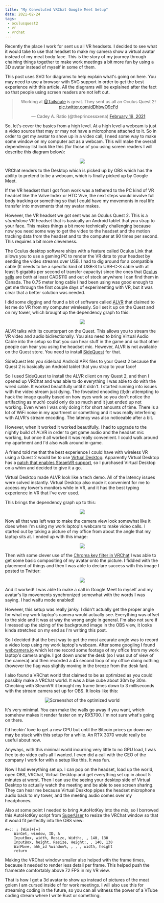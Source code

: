 ```yaml
---
title: "My Convoluted VRChat Google Meet Setup"
date: 2021-02-24
tags:
 - oculusquest2
 - vr
 - vrchat
---
```


Recently the place I work for sent us all VR headsets. I decided to see what it
would take to use that headset to make my camera show a virtual avatar instead
of my meat body face. This is the story of my journey through chaining things
together to make work meetings a bit more fun by using a 3D avatar instead of
myself in some of them.

<XeblogConv name="Mara" mood="hacker">
This post uses SVG for diagrams to help explain what's going on here. You may
need to use a browser with SVG support in order to get the best experience with
this article. All the diagrams will be explained after the fact so that people
using screen readers are not left out.
</XeblogConv>

<center>

<blockquote class="twitter-tweet"><p lang="en" dir="ltr">Working at <a href="https://twitter.com/Tailscale?ref_src=twsrc%5Etfw">@Tailscale</a> is great. They sent us all an Oculus Quest 2! <a href="https://t.co/dDhbwO9cFd">pic.twitter.com/dDhbwO9cFd</a></p>&mdash; Cadey A. Ratio (@theprincessxena) <a href="https://twitter.com/theprincessxena/status/1362871906597224456?ref_src=twsrc%5Etfw">February 19, 2021</a></blockquote> <script async src="https://platform.twitter.com/widgets.js" charset="utf-8"></script>

</center>

So, let's cover the basics from a high level. At a high level a webcam is just
a video source that may or may not have a microphone attached to it. So in 
order to get my avatar to show up in a video call, I need some way to make some 
window on my computer act as a webcam. This will make the overall dependency
list look like this (for those of you using screen readers I will describe
this diagram below):

<center>

![](/static/blog/vrchat/simple_graph.svg)

</center>

VRChat renders to the Desktop which is picked up by OBS which has the ability
to pretend to be a webcam, which is finally picked up by Google Meet.

If the VR headset that I got from work was a tethered to the PC kind of VR
headset like the Valve Index or HTC Vive, the next steps would involve full 
body tracking or something so that I could have my movements in real life 
transfer into movements that my avatar makes.

However, the VR headset we got sent was an Oculus Quest 2. This is a 
_standalone_ VR headset that is basically an Android tablet that you strap
to your face. This makes things a bit more technically challenging because
now you need some way to get the video to the headset and the motion tracking 
data from the headset and to the computer at 90 times per second. This requires
a bit more cleverness.

The Oculus desktop software ships with a feature called Oculus Link that allows
you to use a gaming PC to render the VR data to your headset by sending the 
video streams over USB. I had to dig around for a compatible cable (It needs to 
be a specific kind of USB-3 to USB-C-3 cable with at least 5 gigabits per 
second of transfer capacity) since the ones that
[Oculus sells](https://www.oculus.com/accessories/oculus-link/) are both at 
least CAD$110 and out of stock anywhere I can find them in Canada. The 0.75 
meter long cable I had been using was good enough to get me through the first
couple days of experimenting with VR, but it was clear that a better solution 
was needed.

I did some digging and found a bit of software called 
[ALVR](https://github.com/alvr-org/alvr#readme) that claimed to let me do VR
from my computer wirelessly. So I set it up on the Quest and on my tower, 
which brought up the dependency graph to this:

<center>

![](/static/blog/vrchat/alvr_graph.svg)

</center>

ALVR talks with its counterpart on the Quest. This allows you to stream the VR
video and audio bidirectionally. You also need to bring Virtual Audio Cable
into the setup so that you can hear stuff in the game and so that other people
can hear you using the headset mic. However, ALVR is not available on the Quest
store. You need to install [SideQuest](https://sidequestvr.com/setup-howto) for
that. 

<XeblogConv name="Mara" mood="happy">
SideQuest lets you sideload Android APK files to your Quest 2 because the
Quest 2 is basically an Android tablet that you strap to your face!
</XeblogConv>

So I used SideQuest to install the ALVR client on my Quest 2, and then I opened
up VRChat and was able to do everything I was able to do with the wired cable.
It worked beautifully until it didn't. I started running into issues with the
video stream just dying. The foveated encoding (tl;dr: attempting to hack the
image quality based on how eyes work so you don't notice the artifacting as 
much) could only do so much and it just ended up not working. Even when I was
only doing it for short amounts of time. There is a lot of WiFi noise in my 
apartment or something and it was really interfering with ALVR's stream 
encoding. The latency was also noticeable after a bit.

However, when it worked it worked beautifully. I had to upgrade to the nightly
build of ALVR in order to get game audio and the headset mic working, but once
it all worked it was really convenient. I could walk around my apartment and 
I'd also walk around in-game.

A friend told me that the best experience I could have with wireless VR using a
Quest 2 would be to use [Virtual Desktop](https://www.vrdesktop.net). Apparently
Virtual Desktop has a
[patch that enables SteamVR support](https://sidequestvr.com/app/16), so I 
purchased Virtual Desktop on a whim and decided to give it a go.

Virtual Desktop made ALVR look like a tech demo. All of the latency issues were
solved instantly. Virtual Desktop also made it convenient for me to access my 
tower's monitors while in VR, and it has the best typing experience in VR that
I've ever used.

This brings the dependency graph up to this:

<center>

![](/static/blog/vrchat/total_graph.svg)

</center>

Now all that was left was to make the camera view look somewhat like it does
when I'm using my work laptop's webcam to make video calls. I started out by taking a picture of my office from about the angle that my laptop sits at.
I ended up with this image:

<center>

![](https://cdn.xeiaso.net/file/christine-static/blog/2021-02-24-20-20-58.jpg)

</center>

Then with some clever use of the
[Chroma key filter in VRChat](https://web.archive.org/web/20180612173651/https://docs.vrchat.com/docs/vrchat-201812)
I was able to get some basic compositing of my avatar onto the picture. I
fiddled with the placement of things and then I was able to declare success
with this image I posted to Twitter:

<center>

![](https://cdn.xeiaso.net/file/christine-static/blog/Eu6iR6jXUAQH0iq.jpeg)

</center>

And it worked! I was able to make a call in Google Meet to myself and my 
avatar's lip movements synchronized somewhat with the words I was saying. I
had waifu mode enabled!

However, this setup was really janky. I didn't actually get the proper angle
for what my work laptop's camera would actually see. Everything was offset to 
the side and it was at way the wrong angle in general. I'm also not sure if I
messed up the sizing of the background image in the OBS view, it looks kinda 
stretched on my end as I'm writing this post.

So I decided that the best way to get the most accurate angle was to record a 
video loop using my work laptop's webcam. After some googling I found 
[webcamera.io](https://webcamera.io) which let me record some footage of my 
office from my work laptop's camera angle. I got down under the desk (so I was 
out of view of the camera) and then recorded a 45 second loop of my office 
doing nothing (however the flag was slightly moving in the breeze from the desk 
fan).

I also found a VRChat world that claimed to be as optimized as you could 
possibly make a VRChat world. It was a blue cube about 30m by 30m. Checking 
with SteamVR it brought my frame times down to 3 milliseconds with the stream
camera set up for OBS. It looks like this:

<center>

![Screenshot of the optimized world](https://cdn.xeiaso.net/file/christine-static/blog/154306141_1368071216896631_2989259612329820447_o.jpg)

</center>

It's very minimal. You can make the walls go away if you want, which somehow makes it render faster on my RX5700. I'm not sure what's going on there.

<XeblogConv name="Mara" mood="hacker">
I'd heckin' love to get a new GPU but until the Bitcoin prices go down we may
be stuck with this setup for a while. An RTX 3070 would really be useful about 
now.
</XeblogConv>

Anyways, with this minimal world incurring very little to no GPU load, I was 
free to do video calls all I wanted. I even did a call with the CEO of the 
company I work for with a setup like this. It was fun.

Now I had everything set up. I can pop on the headset, load up the world, open 
OBS, VRChat, Virtual Desktop and get everything set up in about 5 minutes at 
worst. Then I can use the seeing your desktop side of Virtual Desktop to 
actually watch the meeting and be able to see screen sharing. They can hear me
because Virtual Desktop pipes the headset microphone audio back to my tower,
and the meeting audio comes over my headphones.

Also at some point I needed to bring AutoHotKey into the mix, so I borrowed
this AutoHotKey script from [SuperUser](https://superuser.com/a/429845) to 
resize the VRChat window so that it would fit perfectly into the OBS view:

```
#=:: ; [Win]+[=]
    WinGet, window, ID, A
    InputBox, width, Resize, Width:, , 140, 130
    InputBox, height, Resize, Height:, , 140, 130
    WinMove, ahk_id %window%, , , , width, height
    return
```

Making the VRChat window smaller also helped with the frame times, because it 
needed to render less detail per frame. This helped push the framerate 
comfortably above 72 FPS in my VR view.

That is how I get a 3d avatar to show up instead of pictures of the meat golem
I am cursed inside of for work meetings. I will also use this for streaming 
coding in the future, so you can all witness the power of a VTube coding stream
where I write Rust or something.